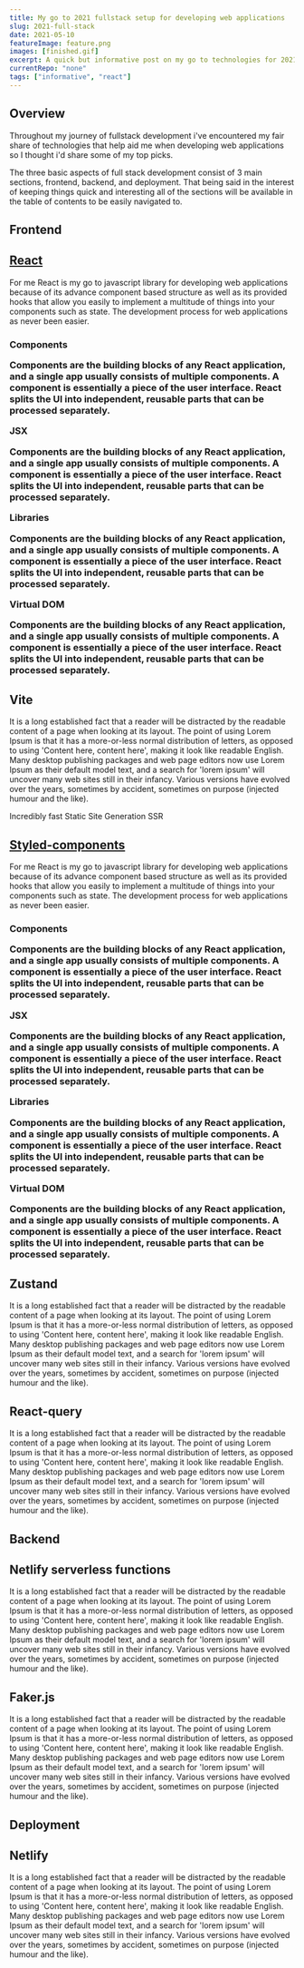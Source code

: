 ```yaml
---
title: My go to 2021 fullstack setup for developing web applications
slug: 2021-full-stack
date: 2021-05-10
featureImage: feature.png
images: [finished.gif]
excerpt: A quick but informative post on my go to technologies for 2021 including my favorite tools and libraries for frontend and backend development as well as fast and simple deployment.
currentRepo: "none"
tags: ["informative", "react"]
---
```


<section>

# Overview

Throughout my journey of fullstack development i've encountered my fair share of technologies that help aid me when developing web applications so I thought i'd share some of my top picks.

The three basic aspects of full stack development consist of 3 main sections, frontend, backend, and deployment. That being said in the interest of keeping things quick and interesting all of the sections will be available in the table of contents to be easily navigated to.

</section>

<section>

# Frontend

<CS>
  <h2>
    <a href="https://reactjs.org/">React</a>
  </h2>
  <Display iconOf="react" />
  <p>
    For me React is my go to javascript library for developing web applications
    because of its advance component based structure as well as its provided
    hooks that allow you easily to implement a multitude of things into your
    components such as state. The development process for web applications as
    never been easier.
  </p>
  <h3>
    Components
    <p>
      Components are the building blocks of any React application, and a single
      app usually consists of multiple components. A component is essentially a
      piece of the user interface. React splits the UI into independent,
      reusable parts that can be processed separately.
    </p>
    JSX
    <p>
      Components are the building blocks of any React application, and a single
      app usually consists of multiple components. A component is essentially a
      piece of the user interface. React splits the UI into independent,
      reusable parts that can be processed separately.
    </p>
    Libraries
    <p>
      Components are the building blocks of any React application, and a single
      app usually consists of multiple components. A component is essentially a
      piece of the user interface. React splits the UI into independent,
      reusable parts that can be processed separately.
    </p>
    Virtual DOM
    <p>
      Components are the building blocks of any React application, and a single
      app usually consists of multiple components. A component is essentially a
      piece of the user interface. React splits the UI into independent,
      reusable parts that can be processed separately.
    </p>
  </h3>
</CS>

## Vite

It is a long established fact that a reader will be distracted by the readable content of a page when looking at its layout. The point of using Lorem Ipsum is that it has a more-or-less normal distribution of letters, as opposed to using 'Content here, content here', making it look like readable English. Many desktop publishing packages and web page editors now use Lorem Ipsum as their default model text, and a search for 'lorem ipsum' will uncover many web sites still in their infancy. Various versions have evolved over the years, sometimes by accident, sometimes on purpose (injected humour and the like).

Incredibly fast
Static Site Generation
SSR

<CS>
  <h2>
    <a href="https://styled-components.com/">Styled-components</a>
  </h2>
  <Display iconOf="styledcomponents" />
  <p>
    For me React is my go to javascript library for developing web applications
    because of its advance component based structure as well as its provided
    hooks that allow you easily to implement a multitude of things into your
    components such as state. The development process for web applications as
    never been easier.
  </p>
  <h3>
    Components
    <p>
      Components are the building blocks of any React application, and a single
      app usually consists of multiple components. A component is essentially a
      piece of the user interface. React splits the UI into independent,
      reusable parts that can be processed separately.
    </p>
    JSX
    <p>
      Components are the building blocks of any React application, and a single
      app usually consists of multiple components. A component is essentially a
      piece of the user interface. React splits the UI into independent,
      reusable parts that can be processed separately.
    </p>
    Libraries
    <p>
      Components are the building blocks of any React application, and a single
      app usually consists of multiple components. A component is essentially a
      piece of the user interface. React splits the UI into independent,
      reusable parts that can be processed separately.
    </p>
    Virtual DOM
    <p>
      Components are the building blocks of any React application, and a single
      app usually consists of multiple components. A component is essentially a
      piece of the user interface. React splits the UI into independent,
      reusable parts that can be processed separately.
    </p>
  </h3>
</CS>

## Zustand

It is a long established fact that a reader will be distracted by the readable content of a page when looking at its layout. The point of using Lorem Ipsum is that it has a more-or-less normal distribution of letters, as opposed to using 'Content here, content here', making it look like readable English. Many desktop publishing packages and web page editors now use Lorem Ipsum as their default model text, and a search for 'lorem ipsum' will uncover many web sites still in their infancy. Various versions have evolved over the years, sometimes by accident, sometimes on purpose (injected humour and the like).

## React-query

It is a long established fact that a reader will be distracted by the readable content of a page when looking at its layout. The point of using Lorem Ipsum is that it has a more-or-less normal distribution of letters, as opposed to using 'Content here, content here', making it look like readable English. Many desktop publishing packages and web page editors now use Lorem Ipsum as their default model text, and a search for 'lorem ipsum' will uncover many web sites still in their infancy. Various versions have evolved over the years, sometimes by accident, sometimes on purpose (injected humour and the like).

</section>

<section>

# Backend

<!-- <CS>
  <h2>
    <a href="https://firebase.google.com/">Firebase</a>
  </h2>
  <Display iconOf="firebase" />
  <p>
    For me React is my go to javascript library for developing web applications
    because of its advance component based structure as well as its provided
    hooks that allow you easily to implement a multitude of things into your
    components such as state. The development process for web applications as
    never been easier.
  </p>
  <h3>
    Components
    <p>
      Components are the building blocks of any React application, and a single
      app usually consists of multiple components. A component is essentially a
      piece of the user interface. React splits the UI into independent,
      reusable parts that can be processed separately.
    </p>
    JSX
    <p>
      Components are the building blocks of any React application, and a single
      app usually consists of multiple components. A component is essentially a
      piece of the user interface. React splits the UI into independent,
      reusable parts that can be processed separately.
    </p>
    Libraries
    <p>
      Components are the building blocks of any React application, and a single
      app usually consists of multiple components. A component is essentially a
      piece of the user interface. React splits the UI into independent,
      reusable parts that can be processed separately.
    </p>
    Virtual DOM
    <p>
      Components are the building blocks of any React application, and a single
      app usually consists of multiple components. A component is essentially a
      piece of the user interface. React splits the UI into independent,
      reusable parts that can be processed separately.
    </p>
  </h3>
</CS> -->

## Netlify serverless functions

It is a long established fact that a reader will be distracted by the readable content of a page when looking at its layout. The point of using Lorem Ipsum is that it has a more-or-less normal distribution of letters, as opposed to using 'Content here, content here', making it look like readable English. Many desktop publishing packages and web page editors now use Lorem Ipsum as their default model text, and a search for 'lorem ipsum' will uncover many web sites still in their infancy. Various versions have evolved over the years, sometimes by accident, sometimes on purpose (injected humour and the like).

## Faker.js

It is a long established fact that a reader will be distracted by the readable content of a page when looking at its layout. The point of using Lorem Ipsum is that it has a more-or-less normal distribution of letters, as opposed to using 'Content here, content here', making it look like readable English. Many desktop publishing packages and web page editors now use Lorem Ipsum as their default model text, and a search for 'lorem ipsum' will uncover many web sites still in their infancy. Various versions have evolved over the years, sometimes by accident, sometimes on purpose (injected humour and the like).

</section>

<section>

# Deployment

## Netlify

It is a long established fact that a reader will be distracted by the readable content of a page when looking at its layout. The point of using Lorem Ipsum is that it has a more-or-less normal distribution of letters, as opposed to using 'Content here, content here', making it look like readable English. Many desktop publishing packages and web page editors now use Lorem Ipsum as their default model text, and a search for 'lorem ipsum' will uncover many web sites still in their infancy. Various versions have evolved over the years, sometimes by accident, sometimes on purpose (injected humour and the like).

</section>
